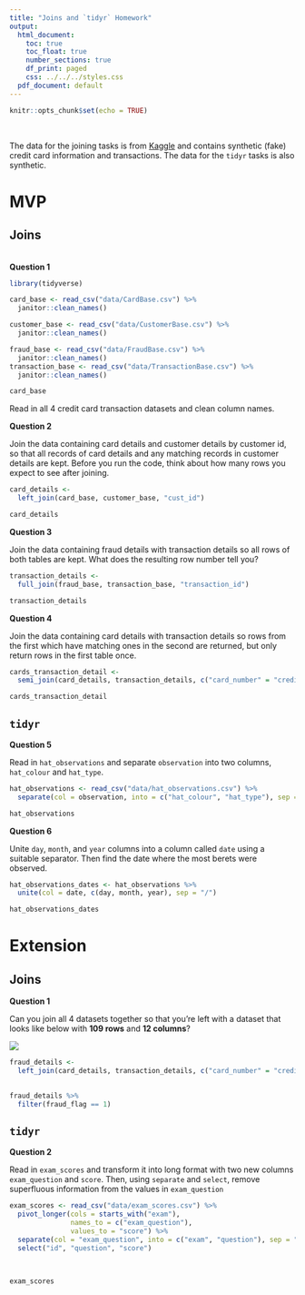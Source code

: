 ```yaml
---
title: "Joins and `tidyr` Homework"
output:
  html_document:
    toc: true
    toc_float: true
    number_sections: true
    df_print: paged
    css: ../../../styles.css
  pdf_document: default
---
```


```r
knitr::opts_chunk$set(echo = TRUE)
```

<br>

The data for the joining tasks is from [Kaggle](https://www.kaggle.com/ananta/credit-card-data) and contains synthetic (fake) credit card information and transactions. The data for the `tidyr` tasks is also synthetic.

# MVP

## Joins

<br>
**Question 1**



```r
library(tidyverse)

card_base <- read_csv("data/CardBase.csv") %>% 
  janitor::clean_names()

customer_base <- read_csv("data/CustomerBase.csv") %>% 
  janitor::clean_names()

fraud_base <- read_csv("data/FraudBase.csv") %>% 
  janitor::clean_names()
transaction_base <- read_csv("data/TransactionBase.csv") %>% 
  janitor::clean_names()

card_base 
```

Read in all 4 credit card transaction datasets and clean column names.

**Question 2**

Join the data containing card details and customer details by customer id, so that all records of card details and any matching records in customer details are kept. Before you run the code, think about how many rows you expect to see after joining.

```r
card_details <-
  left_join(card_base, customer_base, "cust_id")

card_details
```

**Question 3**

Join the data containing fraud details with transaction details so all rows of both tables are kept. What does the resulting row number tell you?
```r
transaction_details <- 
  full_join(fraud_base, transaction_base, "transaction_id")

transaction_details
```


**Question 4**

Join the data containing card details with transaction details so rows from the first which have matching ones in the second are returned, but only return rows in the first table once.

```r
cards_transaction_detail <- 
  semi_join(card_details, transaction_details, c("card_number" = "credit_card_id"))

cards_transaction_detail
```

## `tidyr`

**Question 5**

Read in `hat_observations` and separate `observation` into two columns, `hat_colour` and `hat_type`.

```r
hat_observations <- read_csv("data/hat_observations.csv") %>%
  separate(col = observation, into = c("hat_colour", "hat_type"), sep = ",")

hat_observations
```


**Question 6**

Unite `day`, `month`, and `year` columns into a column called `date` using a suitable separator. Then find the date where the most berets were observed.

```r
hat_observations_dates <- hat_observations %>% 
  unite(col = date, c(day, month, year), sep = "/")

hat_observations_dates
```



# Extension

## Joins

**Question 1**

Can you join all 4 datasets together so that you're left with a dataset that looks like below with **109 rows** and **12 columns**?

![](images/all_joined.png)

```r
fraud_details <- 
  left_join(card_details, transaction_details, c("card_number" = "credit_card_id"))

  
fraud_details %>%
  filter(fraud_flag == 1)
```


## `tidyr`

**Question 2**

Read in `exam_scores` and transform it into long format with two new columns `exam_question` and `score`. Then, using `separate` and `select`, remove superfluous information from the values in `exam_question`

```r
exam_scores <- read_csv("data/exam_scores.csv") %>% 
  pivot_longer(cols = starts_with("exam"), 
               names_to = c("exam_question"), 
               values_to = "score") %>%
  separate(col = "exam_question", into = c("exam", "question"), sep = "_") %>%
  select("id", "question", "score")

  

exam_scores
```


